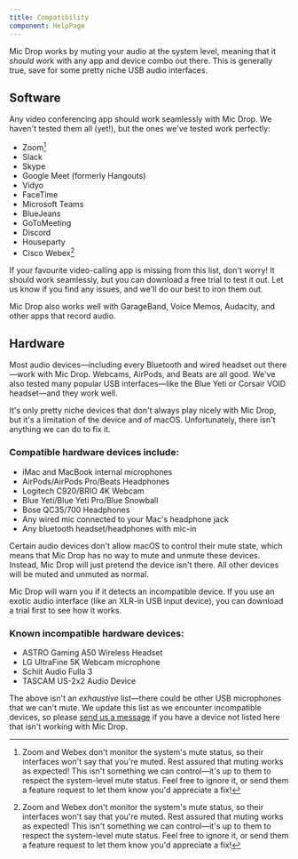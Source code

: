 ```yaml
---
title: Compatibility
component: HelpPage
---
```




<Panel>

Mic Drop works by muting your audio at the system level, meaning that it _should_ work with any app and device combo out there. This is generally true, save for some pretty niche USB audio interfaces.

## Software

Any video conferencing app should work seamlessly with Mic Drop. We haven't tested them all (yet!), but the ones we've tested work perfectly:

- Zoom[^1]
- Slack
- Skype
- Google Meet (formerly Hangouts)
- Vidyo
- FaceTime
- Microsoft Teams
- BlueJeans
- GoToMeeting
- Discord
- Houseparty
- Cisco Webex[^1]

If your favourite video-calling app is missing from this list, don't worry! It should work seamlessly, but you can <DownloadLink source="compatibility-page">download a free trial</DownloadLink> to test it out. Let us know if you find any issues, and we'll do our best to iron them out.

Mic Drop also works well with GarageBand, Voice Memos, Audacity, and other apps that record audio.

## Hardware

Most audio devices—including every Bluetooth and wired headset out there—work with Mic Drop. Webcams, AirPods, and Beats are all good. We've also tested many popular USB interfaces—like the Blue Yeti or Corsair VOID headset—and they work well.

It's only pretty niche devices that don't always play nicely with Mic Drop, but it's a limitation of the device and of macOS. Unfortunately, there isn't anything we can do to fix it.

### Compatible hardware devices include:

- iMac and MacBook internal microphones
- AirPods/AirPods Pro/Beats Headphones
- Logitech C920/BRIO 4K Webcam
- Blue Yeti/Blue Yeti Pro/Blue Snowball
- Bose QC35/700 Headphones
- Any wired mic connected to your Mac's headphone jack
- Any bluetooth headset/headphones with mic-in

Certain audio devices don't allow macOS to control their mute state, which means that Mic Drop has no way to mute and unmute these devices. Instead, Mic Drop will just pretend the device isn't there. All other devices will be muted and unmuted as normal.

Mic Drop will warn you if it detects an incompatible device. If you use an exotic audio interface (like an XLR-in USB input device), you can <DownloadLink source="compatibility-page">download a trial</DownloadLink> first to see how it works.

### Known incompatible hardware devices:

- ASTRO Gaming A50 Wireless Headset
- LG UltraFine 5K Webcam microphone
- Schiit Audio Fulla 3
- TASCAM US-2x2 Audio Device

The above isn't an _exhaustive_ list—there could be other USB microphones that we can't mute. We update this list as we encounter incompatible devices, so please [send us a message](mailto:help@getmicdrop.com) if you have a device not listed here that isn't working with Mic Drop.

[^1]: Zoom and Webex don't monitor the system's mute status, so their interfaces won't say that you're muted. Rest assured that muting works as expected! This isn't something we can control—it's up to them to respect the system-level mute status. Feel free to ignore it, or send them a feature request to let them know you'd appreciate a fix!

</Panel>


